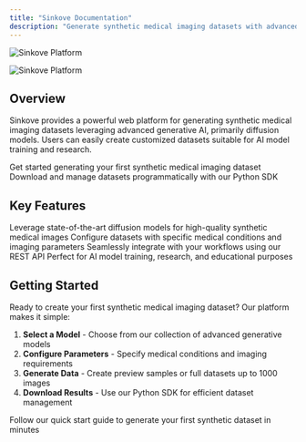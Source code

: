 ```yaml
---
title: "Sinkove Documentation"
description: "Generate synthetic medical imaging datasets with advanced AI"
---
```


<img
  className="block dark:hidden"
  src="/images/background_landingpage-1.webp"
  alt="Sinkove Platform"
/>

<img
  className="hidden dark:block"
  src="/images/background_landingpage-1.webp"
  alt="Sinkove Platform"
/>

## Overview

Sinkove provides a powerful web platform for generating synthetic medical imaging datasets leveraging advanced generative AI, primarily diffusion models. Users can easily create customized datasets suitable for AI model training and research.

<CardGroup cols={2}>
  <Card title="Quick Start" icon="rocket" href="/quickstart">
    Get started generating your first synthetic medical imaging dataset
  </Card>
  <Card title="Python SDK" icon="python" href="/python-sdk">
    Download and manage datasets programmatically with our Python SDK
  </Card>
</CardGroup>

## Key Features

<CardGroup cols={2}>
  <Card title="Advanced Generative AI" icon="brain" href="/quickstart">
    Leverage state-of-the-art diffusion models for high-quality synthetic
    medical images
  </Card>
  <Card title="Customizable Datasets" icon="sliders" href="/datasets">
    Configure datasets with specific medical conditions and imaging parameters
  </Card>
  <Card title="API Integration" icon="code" href="/api-reference/introduction">
    Seamlessly integrate with your workflows using our REST API
  </Card>
  <Card title="Research Ready" icon="flask" href="/quickstart">
    Perfect for AI model training, research, and educational purposes
  </Card>
</CardGroup>

## Getting Started

Ready to create your first synthetic medical imaging dataset? Our platform makes it simple:

1. **Select a Model** - Choose from our collection of advanced generative models
2. **Configure Parameters** - Specify medical conditions and imaging requirements
3. **Generate Data** - Create preview samples or full datasets up to 1000 images
4. **Download Results** - Use our Python SDK for efficient dataset management

<Card title="Start Creating Datasets" icon="play" href="/quickstart">
  Follow our quick start guide to generate your first synthetic dataset in
  minutes
</Card>
